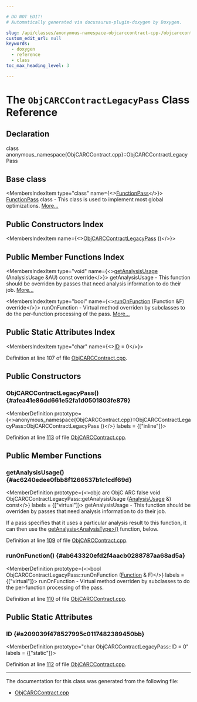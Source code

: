 ```yaml
---

# DO NOT EDIT!
# Automatically generated via docusaurus-plugin-doxygen by Doxygen.

slug: /api/classes/anonymous-namespace-objcarccontract-cpp-/objcarccontractlegacypass
custom_edit_url: null
keywords:
  - doxygen
  - reference
  - class
toc_max_heading_level: 3

---
```





# The `ObjCARCContractLegacyPass` Class Reference

<DoxygenPage pluginConfig={pluginConfig}>



## Declaration

<CodeBlock>class anonymous_namespace{ObjCARCContract.cpp}::ObjCARCContractLegacyPass</CodeBlock>

## Base class

<MembersIndex>

<MembersIndexItem
  type="class"
  name={<><a href="/docs/api/classes/llvm/functionpass">FunctionPass</a></>}>
<a href="/docs/api/classes/llvm/functionpass">FunctionPass</a> class - This class is used to implement most global optimizations. <a href="/docs/api/classes/llvm/functionpass/#details">More...</a>
</MembersIndexItem>

</MembersIndex>

## Public Constructors Index

<MembersIndex>

<MembersIndexItem
  name={<><a href="#afea41e86dd661e52fa1d0501803fe879">ObjCARCContractLegacyPass</a> ()</>}>
</MembersIndexItem>

</MembersIndex>

## Public Member Functions Index

<MembersIndex>

<MembersIndexItem
  type="void"
  name={<><a href="#ac6240edee0fbb8f1266537b1c1cdf69d">getAnalysisUsage</a> (AnalysisUsage &amp;AU) const override</>}>
getAnalysisUsage - This function should be overriden by passes that need analysis information to do their job. <a href="#ac6240edee0fbb8f1266537b1c1cdf69d">More...</a>
</MembersIndexItem>

<MembersIndexItem
  type="bool"
  name={<><a href="#ab643320efd2f4aacb0288787aa68ad5a">runOnFunction</a> (Function &amp;F) override</>}>
runOnFunction - Virtual method overriden by subclasses to do the per-function processing of the pass. <a href="#ab643320efd2f4aacb0288787aa68ad5a">More...</a>
</MembersIndexItem>

</MembersIndex>

## Public Static Attributes Index

<MembersIndex>

<MembersIndexItem
  type="char"
  name={<><a href="#a209039f478527995c0117482389450bb">ID</a> = 0</>}>
</MembersIndexItem>

</MembersIndex>


Definition at line 107 of file <a href="/docs/api/files/lib/lib/transforms/lib/transforms/objcarc/objcarccontract-cpp">ObjCARCContract.cpp</a>.

<SectionDefinition>

## Public Constructors

### ObjCARCContractLegacyPass() {#afea41e86dd661e52fa1d0501803fe879}

<MemberDefinition
  prototype={<>anonymous&#95;namespace&#123;ObjCARCContract.cpp&#125;::ObjCARCContractLegacyPass::ObjCARCContractLegacyPass ()</>}
  labels = {["inline"]}>

Definition at line <a href="/docs/api/files/lib/lib/transforms/lib/transforms/objcarc/objcarccontract-cpp/#l00113">113</a> of file <a href="/docs/api/files/lib/lib/transforms/lib/transforms/objcarc/objcarccontract-cpp">ObjCARCContract.cpp</a>.
</MemberDefinition>

</SectionDefinition>

<SectionDefinition>

## Public Member Functions

### getAnalysisUsage() {#ac6240edee0fbb8f1266537b1c1cdf69d}

<MemberDefinition
  prototype={<>objc arc ObjC ARC false void ObjCARCContractLegacyPass::getAnalysisUsage (<a href="/docs/api/classes/llvm/analysisusage">AnalysisUsage</a> &amp;) const</>}
  labels = {["virtual"]}>
getAnalysisUsage - This function should be overriden by passes that need analysis information to do their job.

If a pass specifies that it uses a particular analysis result to this function, it can then use the <a href="/docs/api/classes/llvm/pass/#a4863e5e463fb79955269fbf7fbf52b80">getAnalysis&lt;AnalysisType&gt;()</a> function, below.

Definition at line <a href="/docs/api/files/lib/lib/transforms/lib/transforms/objcarc/objcarccontract-cpp/#l00109">109</a> of file <a href="/docs/api/files/lib/lib/transforms/lib/transforms/objcarc/objcarccontract-cpp">ObjCARCContract.cpp</a>.
</MemberDefinition>

### runOnFunction() {#ab643320efd2f4aacb0288787aa68ad5a}

<MemberDefinition
  prototype={<>bool ObjCARCContractLegacyPass::runOnFunction (<a href="/docs/api/classes/llvm/function">Function</a> &amp; F)</>}
  labels = {["virtual"]}>
runOnFunction - Virtual method overriden by subclasses to do the per-function processing of the pass.

Definition at line <a href="/docs/api/files/lib/lib/transforms/lib/transforms/objcarc/objcarccontract-cpp/#l00110">110</a> of file <a href="/docs/api/files/lib/lib/transforms/lib/transforms/objcarc/objcarccontract-cpp">ObjCARCContract.cpp</a>.
</MemberDefinition>

</SectionDefinition>

<SectionDefinition>

## Public Static Attributes

### ID {#a209039f478527995c0117482389450bb}

<MemberDefinition
  prototype="char ObjCARCContractLegacyPass::ID = 0"
  labels = {["static"]}>

Definition at line <a href="/docs/api/files/lib/lib/transforms/lib/transforms/objcarc/objcarccontract-cpp/#l00112">112</a> of file <a href="/docs/api/files/lib/lib/transforms/lib/transforms/objcarc/objcarccontract-cpp">ObjCARCContract.cpp</a>.
</MemberDefinition>

</SectionDefinition>

<hr/>

The documentation for this class was generated from the following file:

<ul>
<li><a href="/docs/api/files/lib/lib/transforms/lib/transforms/objcarc/objcarccontract-cpp">ObjCARCContract.cpp</a></li>
</ul>

</DoxygenPage>
